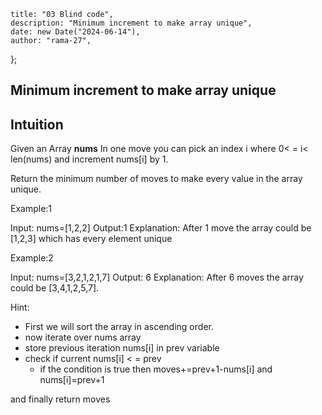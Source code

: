 	title: "03 Blind code",
	description: "Minimum increment to make array unique",
	date: new Date("2024-06-14"),
	author: "rama-27",
};

Minimum increment to make array unique
---
Intuition
---

Given an Array **nums** In one move you can pick an index i where 0< = i< len(nums) and increment nums[i] by 1.

Return the minimum number of moves to make every value in the array unique.

Example:1

Input: nums=[1,2,2]
Output:1
Explanation: After 1 move the array could be [1,2,3] which has every element unique

Example:2

Input: nums=[3,2,1,2,1,7]
Output: 6
Explanation: After 6 moves the array could be [3,4,1,2,5,7].


Hint:

- First we will sort the array in ascending order.
- now iterate over nums array
- store previous iteration nums[i] in prev variable
- check if current nums[i] < = prev 
    - if the condition is true then 
    moves+=prev+1-nums[i]
    and nums[i]=prev+1

and finally return moves 

